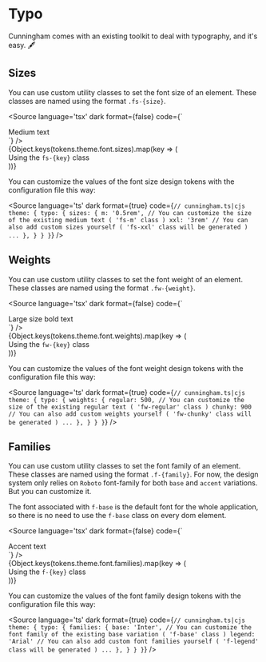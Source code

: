 
<Meta title="Getting Started/Typography"/>

# Typo

Cunningham comes with an existing toolkit to deal with typography, and it's easy. 🖋️

## Sizes

You can use custom utility classes to set the font size of an element. These classes are named using the format `.fs-{size}`.

<Source
  language='tsx'
  dark
  format={false}
  code={`
  <div className="fs-m">Medium text</div>
  `}
/>

<Canvas sourceState="none">
  <div style={{display: "flex", flexDirection: "column", gap: "20px"}}>
    {Object.keys(tokens.theme.font.sizes).map(key => (
      <div key={key} className={"fs-" + key}>Using the <code>fs-{key}</code> class</div>
    ))}
  </div>
</Canvas>

You can customize the values of the font size design tokens with the configuration file this way:

<Source
  language='ts'
  dark
  format={true}
  code={`
  // cunningham.ts|cjs
    theme: {
      typo: {
        sizes: {
          m: '0.5rem', // You can customize the size of the existing medium text ( 'fs-m' class )
          xxl: '3rem' // You can also add custom sizes yourself ( 'fs-xxl' class will be generated )
          ...
        },
      }
    }
  }
  `}
/>

## Weights

You can use custom utility classes to set the font weight of an element. These classes are named using the format `.fw-{weight}`.

<Source
  language='tsx'
  dark
  format={false}
  code={`
  <div className="fs-l fw-bold">Large size bold text</div>
  `}
/>

<Canvas sourceState="none">
  <div style={{display: "flex", flexDirection: "column", gap: "20px"}}>
    {Object.keys(tokens.theme.font.weights).map(key => (
      <div key={key} className={"fs-l fw-" + key}>Using the <code>fw-{key}</code> class</div>
    ))}
  </div>
</Canvas>

You can customize the values of the font weight design tokens with the configuration file this way:

<Source
  language='ts'
  dark
  format={true}
  code={`
  // cunningham.ts|cjs
    theme: {
      typo: {
        weights: {
          regular: 500, // You can customize the size of the existing regular text ( 'fw-regular' class )
          chunky: 900 // You can also add custom weights yourself ( 'fw-chunky' class will be generated )
          ...
        },
      }
    }
  }
  `}
/>

## Families

You can use custom utility classes to set the font family of an element. These classes are named using the format `.f-{family}`.
For now, the design system only relies on `Roboto` font-family for both `base` and `accent` variations. But you can customize it.

The font associated with `f-base` is the default font for the whole application, so there is no need to use the `f-base`
class on every dom element.

<Source
  language='tsx'
  dark
  format={false}
  code={`
  <div className="f-accent">Accent text</div>
  `}
/>

<Canvas sourceState="none">
  <div style={{display: "flex", flexDirection: "column", gap: "20px"}}>
    {Object.keys(tokens.theme.font.families).map(key => (
    <div key={key} className={"f-" + key}>Using the <code>f-{key}</code> class</div>
    ))}
  </div>
</Canvas>

You can customize the values of the font family design tokens with the configuration file this way:

<Source
  language='ts'
  dark
  format={true}
  code={`
  // cunningham.ts|cjs
    theme: {
      typo: {
        families: {
          base: 'Inter', // You can customize the font family of the existing base variation ( 'f-base' class )
          legend: 'Arial' // You can also add custom font families yourself ( 'f-legend' class will be generated )
          ...
        },
      }
    }
  }
  `}
/>